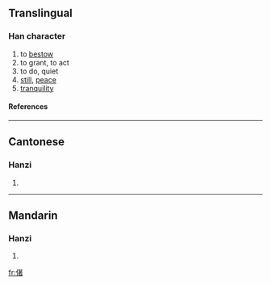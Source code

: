 ==Translingual==
===Han character===
{{Han char|rn=9|rad=人|as=12|sn=14|four=|canj=人廿十日 (OTJA)}}
# to [[bestow]]
# to grant, to act
# to do, quiet
# [[still]], [[peace]]
# [[tranquility]]
====References====
{{Han ref|kx=0118.230|hdz=10223.130|uh=3482|ud=13442}}

----
==Cantonese==
===Hanzi===
{{yue-hanzi|jyut=|y=jeuk6}}
# {{defn|Cantonese}}

----
==Mandarin==
===Hanzi===
{{cmn-hanzi|pin=[[kù]] (ku4), [[zhuó]] (zhuo2)|wg=k'u<sup>4</sup>, cho<sup>2</sup>}}
# {{defn|Mandarin}}

[[fr:㒂]]